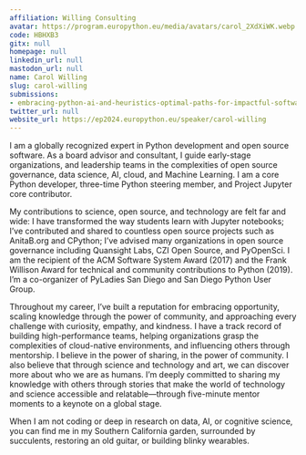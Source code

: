 ```yaml
---
affiliation: Willing Consulting
avatar: https://program.europython.eu/media/avatars/carol_2XdXiWK.webp
code: HBHXB3
gitx: null
homepage: null
linkedin_url: null
mastodon_url: null
name: Carol Willing
slug: carol-willing
submissions:
- embracing-python-ai-and-heuristics-optimal-paths-for-impactful-software
twitter_url: null
website_url: https://ep2024.europython.eu/speaker/carol-willing
---
```


I am a globally recognized expert in Python development and open source software. As a board advisor and consultant, I guide early-stage organizations, and leadership teams in the complexities of open source governance, data science, AI, cloud, and Machine Learning. I am a core Python developer, three-time Python steering member, and Project Jupyter core contributor.

My contributions to science, open source, and technology are felt far and wide: I have transformed the way students learn with Jupyter notebooks; I’ve contributed and shared to countless open source projects such as AnitaB.org and CPython; I’ve advised many organizations in open source governance including Quansight Labs, CZI Open Source, and PyOpenSci. I am the recipient of the ACM Software System Award (2017) and the Frank Willison Award for technical and community contributions to Python (2019). I’m a co-organizer of PyLadies San Diego and San Diego Python User Group.

Throughout my career, I’ve built a reputation for embracing opportunity, scaling knowledge through the power of community, and approaching every challenge with curiosity, empathy, and kindness. I have a track record of building high-performance teams, helping organizations grasp the complexities of cloud-native environments, and influencing others through mentorship. I believe in the power of sharing, in the power of community. I also believe that through science and technology and art, we can discover more about who we are as humans. I’m deeply committed to sharing my knowledge with others through stories that make the world of technology and science accessible and relatable—through five-minute mentor moments to a keynote on a global stage.

When I am not coding or deep in research on data, AI, or cognitive science, you can find me in my Southern California garden, surrounded by succulents, restoring an old guitar, or building blinky wearables.